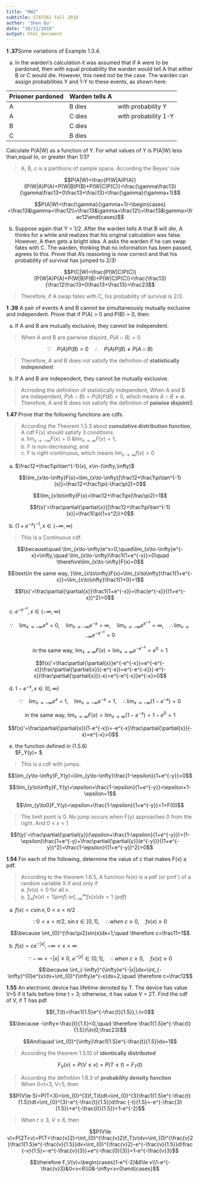 ```yaml
---
title: "HW2"
subtitle: STAT561 Fall 2018
author: 'Shen Qu'
date: "10/11/2018"
output: html_document
---
```


**1 .37**Some variations of Example 1.3.4.

(a) In the warden's calculation it was assumed that if A were to be pardoned, then with equal probability the warden would tell A that either B or C would die. However, this need not be the case. The warden can assign probabilities Y and 1-Y to these events, as shown here:


Prisoner pardoned | Warden tells A |
---|---|---
A | B dies | with probability Y
A | C dies | with probability 1-Y
B | C dies | 
C | B dies | 

Calculate P(A|W) as a function of Y. For what values of Y is P(A|W) less than,equal to, or greater than 1/3?  

 > A, B, c is a partitions of sample space. According the Beyes' rule
 
$$P(A|W)=\frac{P(W|A)P(A)}{P(W|A)P(A)+P(W|B)P(B)+P(W|C)P(C)}=\frac{\gamma\frac13}{\gamma\frac13+0\frac13+\frac13}=\frac{\gamma}{\gamma+1}$$

$$P(A|W)=\frac{\gamma}{\gamma+1}=\begin{cases}<\frac13&\gamma<\frac12\\=\frac13&\gamma=\frac12\\>\frac13&\gamma>\frac12\end{cases}$$

(b) Suppose again that Y = 1/2. After the warden tells A that B will die, A thinks for a while and realizes that his original calculation was false. However, A then gets a bright idea. A asks the warden if he can swap fates with C. The warden, thinking that no information has been passed, agrees to this. Prove that A's reasoning is now correct and that his probability of survival has jumped to 2/3!

$$P(C|W)=\frac{P(W|C)P(C)}{P(W|A)P(A)+P(W|B)P(B)+P(W|C)P(C)}=\frac{\frac13}{\frac12\frac13+0\frac13+\frac13}=\frac23$$

 > Therefore, if A swap fates with C, his probability of survival is 2/3.

**1 .39** A pair of events A and B cannot be simultaneously mutually exclusive and independent. Prove that if P(A) > 0 and P(B) > 0, then:

(a) If A and B are mutually exclusive, they cannot be independent.

 > When A and B are pairwise disjoint, $P(A\cap{B})=0$. 

$$\because\quad P(A)P(B)>0\quad \therefore\quad P(A)P(B)\ne P(A\cap{B})$$

 > Therefore, A and B does not satisfy the definition of **statistically independent**

(b) If A and B are independent, they cannot be mutually exclusive.

 > Acrroding the definition of statistically independent, When A and B are independent, $P(A\cap{B})=P(A)P(B)>0$, which means $A\cap B\ne\emptyset$. Therefore, A and B does not satisfy the definition of **paiwise disjoint**$

**1.47** Prove that the following functions are cdfs.

 > According the Theorem 1.5.3 about **cumulative distribution function**, A cdf F(x) should satisfy 3 conditions:   
a. $\lim_{x\to-\infty}F(x)=0\ \& \lim_{x\to\infty}F(x)=1$;  
b. F is non-decreasing; and   
c. F is right-continuous, which means $\lim_{x\to\infty}f(x)>0$

(a) $\frac12+\frac1\pi\tan^{-1}(x), x\in-(\infty,\infty)$

$$\lim_{x\to-\infty}F(x)=\lim_{x\to-\infty}[\frac12+\frac1\pi\tan^{-1}(x)]=\frac12+\frac1\pi(-\frac\pi2)=0$$

$$\lim_{x\to\infty}F(x)=\frac12+\frac1\pi(\frac\pi2)=1$$

$$f(x)'=\frac\partial{\partial{x}}[\frac12+\frac1\pi\tan^{-1}(x)]=\frac1{\pi(1+x^2)}>0$$


(b) $(1+e^{-x})^{-1} , x\in(-\infty,\infty)$

 > This is a Continuous cdf.

$$\because\quad \lim_{x\to-\infty}e^x=0,\quad\lim_{x\to-\infty}e^{-x}=\infty,\quad \lim_{x\to-\infty}\frac1{1+e^{-x}}=0\quad \therefore\lim_{x\to-\infty}F(x)=0$$

$$\text{in the same way, }\lim_{x\to\infty}F(x)=\lim_{x\to\infty}\frac1{1+e^{-x}}=\lim_{x\to\infty}\frac1{1+0}=1$$

$$f(x)'=\frac\partial{\partial{x}}\frac1{1+e^{-x}}=\frac{e^{-x}}{(1+e^{-x})^2}>0$$

(c) $e^{-e^{-x}}, x\in(-\infty,\infty)$

$$\because\quad \lim_{x\to-\infty}e^x=0,\quad\lim_{x\to-\infty}e^{-x}=\infty,\quad\lim_{x\to-\infty}e^{e^{-x}}=\infty,\quad \therefore\lim_{x\to-\infty}e^{-e^{-x}}=0$$

$$\text{in the same way, }\lim_{x\to\infty}F(x)=\lim_{x\to\infty}e^{-e^{-x}}=e^0=1$$

$$f(x)'=\frac\partial{\partial{x}}e^{-e^{-x}}=e^{-e^{-x}}\frac\partial{\partial{x}}(-e^{-x})=e^{-e^{-x}}(-e^{-x})\frac\partial{\partial{x}}(-x)=e^{-e^{-x}}e^{-x}>0$$


(d) $1-e^{-x}, x\in(0,\infty)$

$$\because\quad \lim_{x\to-\infty}e^x=1,\quad\lim_{x\to-\infty}e^{-x}=1,\quad \therefore\lim_{x\to-\infty}(1-e^{-x})=0$$

$$\text{in the same way, }\lim_{x\to\infty}F(x)=\lim_{x\to\infty}(1-e^{-x})=1-e^0=1$$

$$f(x)'=\frac\partial{\partial{x}}(1-e^{-x})=-e^{-x}\frac\partial{\partial{x}}(-x)=e^{-x}>0$$

(e) the function defined in (1.5.6)   
$F_Y(y)=\begin{cases}\frac{1-\epsilon}{1+e^{-y}}，& y<0\\\epsilon+\frac{1-\epsilon}{1+e^{-y}}，& y\ge0\end{cases} $

 > This is a cdf with jumps.
 
 $$\lim_{y\to-\infty}F_Y(y)=\lim_{y\to-\infty}\frac{1-\epsilon}{1+e^{-y}}=0$$

 $$\lim_{y\to\infty}F_Y(y)=\epsilon+\frac{1-\epsilon}{1+e^{-y}}=\epsilon+1-\epsilon=1$$

 $$\lim_{y\to0}F_Y(y)=\epsilon+\frac{1-\epsilon}{1+e^{-y}}=1=F(0)$$

 > The limit point is 0. No jump occurs when F(y) approaches 0 from the right. And $0<\epsilon<1$


$$f(y)'=\frac\partial{\partial{y}}(\epsilon+\frac{1-\epsilon}{1+e^{-y}})=(1-\epsilon)\frac{1+e^{-y}+\frac\partial{\partial{y}}(e^{-y})}{(1+e^{-y})^2}=\frac{1-\epsilon}{(1+e^{-y})^2}>0$$

**1.54** For each of the following, determine the value of c that makes F(x) a pdf.

 > According to the theorem 1.6.5, A function fx(x) is a pdf (or pmf ) of a random variable X if and only if  
a. $fx(x)\ge 0$  for all x.  
b. $\sum_xfx (x) = 1 (pmf)\ or \int_{-\infty}^{\infty}fx (x) dx=1\ (pdf)$

(a) $f(x)=c\sin{x}, 0<x<\pi/2$

$$\because 0<x<\pi/2,\ \sin{x}\in[0,1],\quad \therefore when\ c\ge0,\quad fx(x)\ge0$$

$$\because \int_{0}^{\frac\pi2}sin(x)dx=1,\quad \therefore c=\frac11=1$$

(b) $f(x)=ce^{-|x|}, -\infty< x < \infty$
    
$$\because -\infty<-|x|\le0,\ e^{-|x|}\in(0,1],\quad \therefore when\ c\ge0,\quad fx(x)\ge0$$

$$\because \int_{-\infty}^{\infty}e^{-|x|}dx=\int_{-\infty}^{0}e^{x}dx+\int_{0}^{\infty}e^{-x}dx=2,\quad \therefore c=\frac12$$


**1.55** An electronic device has lifetime denoted by T. The device has value V=5 if it fails before time t = 3; otherwise, it has value V = 2T. Find the cdf of V, if T has pdf

$$f_T(t)=\frac1{1.5}e^{-\frac{t}{1.5}},\ t>0$$

$$\because -\infty<-\frac{t}{1.5}<0,\quad \therefore  \frac1{1.5}e^{-\frac{t}{1.5}}\in(0,\frac23)$$

$$And\quad \int_{0}^{\infty}\frac1{1.5}e^{-\frac{t}{1.5}}dx=1$$

 > According the theorem 1.5.10 of **identically distributed**

$$F_V(v)=P(V\le v)=P(T\le t)=F_T(t)$$

 > According the definition 1.6.3 of **probability density function**  
When 0<t<3, V=5, then

$$P(V\le 5)=P(T<3)=\int_{0}^{3}f_T(t)dt=\int_{0}^{3}\frac1{1.5}e^{-\frac{t}{1.5}}dt=\int_{0}^{3}-e^{-\frac{t}{1.5}}d\frac {-t}{1.5}=-e^{-\frac{3}{1.5}}+e^{-\frac{0}{1.5}}=1-e^{-2}$$

 > When $t\ge3,\ V\ge6$, then
 
$$P(V\le v)=P(2T<v)=P(T<\frac{v}2)=\int_{0}^{\frac{v}2}f_T(v)dv=\int_{0}^{\frac{v}2}\frac1{1.5}e^{-\frac{v}{1.5}}dv=\int_{0}^{\frac{v}2}-e^{-\frac{v}{1.5}}d\frac {-v}{1.5}=-e^{-\frac{v}{3}}+e^{-\frac{0}{3}}=1-e^{-\frac{v}3}$$

$$\therefore  F_V(v)=\begin{cases}1-e^{-2}&6\le v\\1-e^{-\frac{v}3}&0<v<6\\0&-\infty<v<0\end{cases}$$

